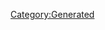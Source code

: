 {{Texts/Music
 |ID=28
 |MusicName=ねこ日記
 |OfficialName=ねこ日記
 |VocalName=ランカ・リー＝中島愛
 |VocalNameLF=ランカ・リー＝中島愛
 |Description=作品：マクロスF

歌手：ランカ・リー＝中島愛

作詞：一倉宏
作曲：菅野よう子
 |BuyURL=https://recochoku.jp/song/S20155998/
 |StoryDesc=惑星ガリア4でのサプライズライブを終え、
夕焼けの空を静かに飛ぶアルトとランカ。

ランカが命の危険も顧みずアルトに伝えたかったこと、
それは誕生日を祝う言葉だった。恥ずかしそうに
笑いあったあと、ランカは想いをこめて歌いだす…
 |StoryTitle=「このまま、どこまでも飛んでいきたい気分」
 |BannerId=3
 |AnmStoreURL=https://anime.dmkt-sp.jp/animestore/ci_pc?workId=20494
}}
[[Category:Generated]]

